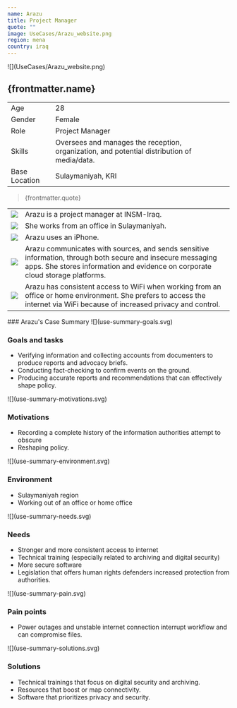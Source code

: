 ```yaml
---
name: Arazu
title: Project Manager
quote: ""
image: UseCases/Arazu_website.png
region: mena
country: iraq
---
```



<ProfileSection>
![](UseCases/Arazu_website.png)

## **{frontmatter.name}**

|               |                                                                                             |
| ------------- | ------------------------------------------------------------------------------------------- |
| Age           | 28                                                                                          |
| Gender        | Female                                                                                      |
| Role          | Project Manager                                                                             |
| Skills        | Oversees and manages the reception, organization, and potential distribution of media/data. |
| Base Location | Sulaymaniyah, KRI                                                                           |

> {frontmatter.quote}

|                    |                                                                                                                                                                                              |
| ------------------ | -------------------------------------------------------------------------------------------------------------------------------------------------------------------------------------------- |
| ![](checkmark.svg) | Arazu is a project manager at INSM-Iraq.                                                                                                                                                     |
| ![](folder.svg)    | She works from an office in Sulaymaniyah.                                                                                                                                                    |
| ![](play.svg)      | Arazu uses an iPhone.                                                                                                                                                                        |
| ![](website.svg)   | Arazu communicates with sources, and sends sensitive information, through both secure and insecure messaging apps. She stores information and evidence on corporate cloud storage platforms. |
| ![](squares.svg)   | Arazu has consistent access to WiFi when working from an office or home environment. She prefers to access the internet via WiFi because of increased privacy and control.                   |

</ProfileSection>
<AchievementsSection>
    ### Arazu's Case Summary

<AchievementItem>
![](use-summary-goals.svg)

### Goals and tasks

- Verifying information and collecting accounts from documenters to produce reports and advocacy briefs.
- Conducting fact-checking to confirm events on the ground.
- Producing accurate reports and recommendations that can effectively shape policy.

</AchievementItem>
<AchievementItem>
![](use-summary-motivations.svg)

### Motivations

- Recording a complete history of the information authorities attempt to obscure
- Reshaping policy.

</AchievementItem>
<AchievementItem>
![](use-summary-environment.svg)

### Environment

- Sulaymaniyah region
- Working out of an office or home office

</AchievementItem>
<AchievementItem>
![](use-summary-needs.svg)

### Needs

- Stronger and more consistent access to internet
- Technical training (especially related to archiving and digital security)
- More secure software
- Legislation that offers human rights defenders increased protection from authorities.

</AchievementItem>
<AchievementItem>
![](use-summary-pain.svg)

### Pain points

- Power outages and unstable internet connection interrupt workflow and can compromise files.

</AchievementItem>
<AchievementItem>
![](use-summary-solutions.svg)

### Solutions

- Technical trainings that focus on digital security and archiving.
- Resources that boost or map connectivity.
- Software that prioritizes privacy and security.

</AchievementItem>
</AchievementsSection>

